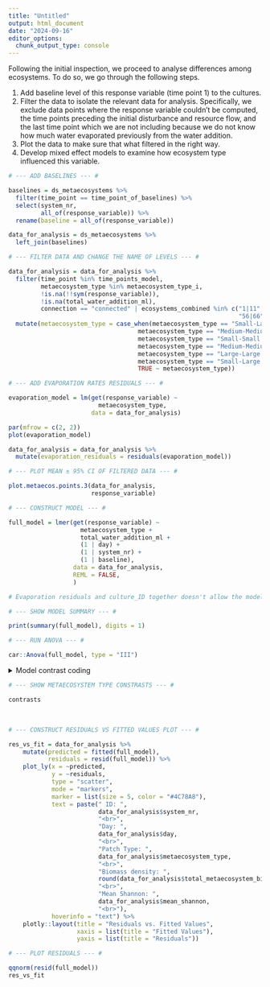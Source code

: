```yaml
---
title: "Untitled"
output: html_document
date: "2024-09-16"
editor_options: 
  chunk_output_type: console
---
```


Following the initial inspection, we proceed to analyse differences among ecosystems. To do so, we go through the following steps.

1. Add baseline level of this response variable (time point 1) to the cultures. 
2. Filter the data to isolate the relevant data for analysis. Specifically, we exclude data points where the response variable couldn't be computed, the time points preceding the initial disturbance and resource flow, and the last time point which we are not including because we do not know how much water evaporated previously from the water addition. 
3. Plot the data to make sure that what filtered in the right way.
4. Develop mixed effect models to examine how ecosystem type influenced this variable. 

```r

# --- ADD BASELINES --- #

baselines = ds_metaecosystems %>%
  filter(time_point == time_point_of_baselines) %>%
  select(system_nr,
         all_of(response_variable)) %>%
  rename(baseline = all_of(response_variable))

data_for_analysis = ds_metaecosystems %>%
  left_join(baselines)
```

```r

# --- FILTER DATA AND CHANGE THE NAME OF LEVELS --- #

data_for_analysis = data_for_analysis %>%
  filter(time_point %in% time_points_model,
         metaecosystem_type %in% metaecosystem_type_i,
         !is.na(!!sym(response_variable)),
         !is.na(total_water_addition_ml),
         connection == "connected" | ecosystems_combined %in% c("1|11", "2|12", "3|13", "4|14", "5|15", "6|7", "7|8", "9|10",
                                                                "56|66", "57|67", "58|68", "59|69", "61|62", "63|64")) %>%
  mutate(metaecosystem_type = case_when(metaecosystem_type == "Small-Large unconnected" ~ "SL unc",
                                    metaecosystem_type == "Medium-Medium unconnected" ~ "MM unc",
                                    metaecosystem_type == "Small-Small meta-ecosystem" ~ "SS con",
                                    metaecosystem_type == "Medium-Medium meta-ecosystem" ~ "MM con",
                                    metaecosystem_type == "Large-Large meta-ecosystem" ~ "LL con",
                                    metaecosystem_type == "Small-Large meta-ecosystem" ~ "SL con",
                                    TRUE ~ metaecosystem_type))
```

```r

# --- ADD EVAPORATION RATES RESIDUALS --- #

evaporation_model = lm(get(response_variable) ~
                         metaecosystem_type,
                       data = data_for_analysis)

par(mfrow = c(2, 2))
plot(evaporation_model)

data_for_analysis = data_for_analysis %>%
  mutate(evaporation_residuals = residuals(evaporation_model))
```

```r

# --- PLOT MEAN ± 95% CI OF FILTERED DATA --- #

plot.metaecos.points.3(data_for_analysis,
                       response_variable)
```

```r

# --- CONSTRUCT MODEL --- #

full_model = lmer(get(response_variable) ~
                    metaecosystem_type + 
                    total_water_addition_ml +
                    (1 | day) +
                    (1 | system_nr) +
                    (1 | baseline),
                  data = data_for_analysis,
                  REML = FALSE,
                  )

# Evaporation residuals and culture_ID together doesn't allow the model to converge, even if there's no correlation between these two variables.
```

```r

# --- SHOW MODEL SUMMARY --- #

print(summary(full_model), digits = 1)
```

```r

# --- RUN ANOVA --- #

car::Anova(full_model, type = "III")
```


<details>
<summary>Model contrast coding</summary>
```r

# --- GET ECOSYSTEM TYPE CONSTRASTS --- #

emmeans_output = emmeans(full_model,
                         specs = pairwise ~ metaecosystem_type,
                         adjust = "tukey",
                         bias.adj = TRUE,
                         lmer.df = "satterthwaite") 


emmeans_output

MM_conn = c(1, 0, 0, 0)
MM_unc = c(0, 1, 0, 0)
SL_conn = c(0, 0, 1, 0)
SL_unc = c(0, 0, 0, 1)

n_of_digits = 3
contrasts = contrast(emmeans_output, 
                     method = list("SL_conn - SL_unc" = SL_conn - SL_unc,
                                   "MM_conn - MM_unc" = MM_conn - MM_unc)) %>%
  as.data.frame() %>%
  mutate(p.value = round(p.value, digits = n_of_digits),
         estimate = round(estimate, digits = n_of_digits),
         SE = round(SE, digits = n_of_digits),
         df = round(df, digits = n_of_digits),
         t.ratio = round(t.ratio, digits = n_of_digits),
         e = "",
         e = ifelse(p.value > 0.1, 
                           "",
                           e),
         e = ifelse(p.value < 0.05, 
                           "*",
                           e),
         e = ifelse(p.value < 0.01, 
                           "**",
                           e),
         e = ifelse(p.value < 0.001, 
                           "***",
                           e)) %>%
  rename(" " = e)
```
</details>

```r

# --- SHOW METAECOSYSTEM TYPE CONSTRASTS --- #

contrasts
```

<br>

```r

# --- CONSTRUCT RESIDUALS VS FITTED VALUES PLOT --- #

res_vs_fit = data_for_analysis %>%
    mutate(predicted = fitted(full_model),
           residuals = resid(full_model)) %>%
    plot_ly(x = ~predicted,
            y = ~residuals,
            type = "scatter",
            mode = "markers",
            marker = list(size = 5, color = "#4C78A8"),
            text = paste(" ID: ", 
                         data_for_analysis$system_nr, 
                         "<br>",
                         "Day: ", 
                         data_for_analysis$day, 
                         "<br>",
                         "Patch Type: ", 
                         data_for_analysis$metaecosystem_type, 
                         "<br>",
                         "Biomass density: ", 
                         round(data_for_analysis$total_metaecosystem_bioarea_mm2, digits = 2), 
                         "<br>",
                         "Mean Shannon: ", 
                         data_for_analysis$mean_shannon, 
                         "<br>"),
            hoverinfo = "text") %>%
    plotly::layout(title = "Residuals vs. Fitted Values",
                   xaxis = list(title = "Fitted Values"),
                   yaxis = list(title = "Residuals"))
```

```r

# --- PLOT RESIDUALS --- #

qqnorm(resid(full_model))
res_vs_fit
```